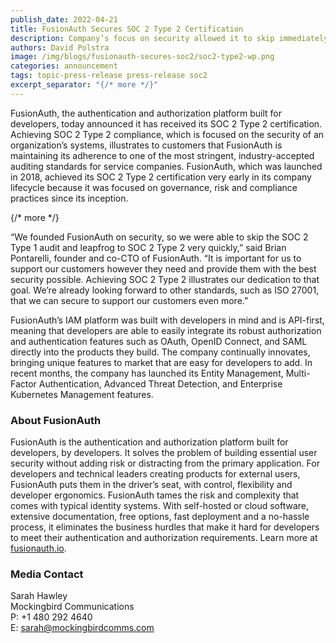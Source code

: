 ```yaml
---
publish_date: 2022-04-21 
title: FusionAuth Secures SOC 2 Type 2 Certification
description: Company’s focus on security allowed it to skip immediately to Type 2 Certification
authors: David Polstra
image: /img/blogs/fusionauth-secures-soc2/soc2-type2-wp.png
categories: announcement
tags: topic-press-release press-release soc2
excerpt_separator: "{/* more */}"
---
```


FusionAuth, the authentication and authorization platform built for developers, today announced it has received its SOC 2 Type 2 certification. Achieving SOC 2 Type 2 compliance, which is focused on the security of an organization’s systems, illustrates to customers that FusionAuth is maintaining its adherence to one of the most stringent, industry-accepted auditing standards for service companies. FusionAuth, which was launched in 2018, achieved its SOC 2 Type 2 certification very early in its company lifecycle because it was focused on governance, risk and compliance practices since its inception.

{/* more */}

“We founded FusionAuth on security, so we were able to skip the SOC 2 Type 1 audit and leapfrog to SOC 2 Type 2 very quickly,” said Brian Pontarelli, founder and co-CTO of FusionAuth. “It is important for us to support our customers however they need and provide them with the best security possible. Achieving SOC 2 Type 2 illustrates our dedication to that goal. We’re already looking forward to other standards, such as ISO 27001, that we can secure to support our customers even more.”

FusionAuth’s IAM platform was built with developers in mind and is API-first, meaning that developers are able to easily integrate its robust authorization and authentication features such as OAuth, OpenID Connect, and SAML directly into the products they build. The company continually innovates, bringing unique features to market that are easy for developers to add. In recent months, the company has launched its Entity Management, Multi-Factor Authentication, Advanced Threat Detection, and Enterprise Kubernetes Management features.

### About FusionAuth

FusionAuth is the authentication and authorization platform built for developers, by developers. It solves the problem of building essential user security without adding risk or distracting from the primary application. For developers and technical leaders creating products for external users, FusionAuth puts them in the driver’s seat, with control, flexibility and developer ergonomics. FusionAuth tames the risk and complexity that comes with typical identity systems. With self-hosted or cloud software, extensive documentation, free options, fast deployment and a no-hassle process, it eliminates the business hurdles that make it hard for developers to meet their authentication and authorization requirements. Learn more at [fusionauth.io](/). 

### Media Contact

Sarah Hawley  
Mockingbird Communications  
P: +1 480 292 4640  
E: sarah@mockingbirdcomms.com

